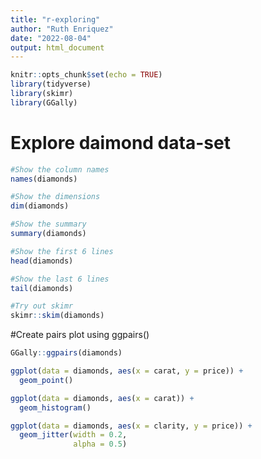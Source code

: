 ```yaml
---
title: "r-exploring"
author: "Ruth Enriquez"
date: "2022-08-04"
output: html_document
---
```


```r
knitr::opts_chunk$set(echo = TRUE)
library(tidyverse)
library(skimr)
library(GGally)
```

# Explore daimond data-set

```r
#Show the column names
names(diamonds)

#Show the dimensions
dim(diamonds)

#Show the summary
summary(diamonds)

#Show the first 6 lines
head(diamonds)

#Show the last 6 lines
tail(diamonds)

#Try out skimr
skimr::skim(diamonds)
```

#Create pairs plot using ggpairs()

```r
GGally::ggpairs(diamonds)
```

```r
ggplot(data = diamonds, aes(x = carat, y = price)) + 
  geom_point()
```

```r
ggplot(data = diamonds, aes(x = carat)) + 
  geom_histogram()
```

```r
ggplot(data = diamonds, aes(x = clarity, y = price)) + 
  geom_jitter(width = 0.2,
              alpha = 0.5)
```



